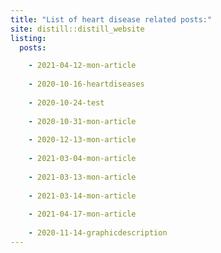 ```yaml
---
title: "List of heart disease related posts:"
site: distill::distill_website
listing: 
  posts:

    - 2021-04-12-mon-article
    
    - 2020-10-16-heartdiseases
    
    - 2020-10-24-test
    
    - 2020-10-31-mon-article
    
    - 2020-12-13-mon-article
    
    - 2021-03-04-mon-article
    
    - 2021-03-13-mon-article
    
    - 2021-03-14-mon-article 
    
    - 2021-04-17-mon-article
    
    - 2020-11-14-graphicdescription
---
```

